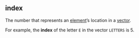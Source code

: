 ## index

The number that represents an [element](#element)'s location in a [vector](#vector).

For example, the **index** of the letter `E` in the vector `LETTERS` is 5.